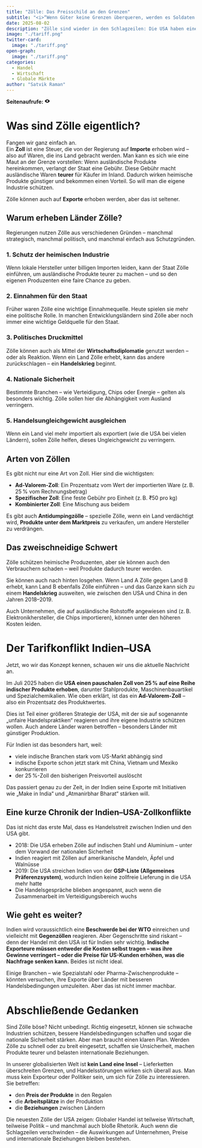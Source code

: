 ```yaml
---
title: "Zölle: Das Preisschild an den Grenzen"
subtitle: "<i>“Wenn Güter keine Grenzen überqueren, werden es Soldaten tun.“ — Frédéric Bastiat</i>"
date: 2025-08-02
description: "Zölle sind wieder in den Schlagzeilen: Die USA haben einen pauschalen Zoll von 25 % auf mehrere indische Produkte erhoben. Aber was genau sind Zölle – und warum erheben Länder sie überhaupt?"
image: "./tariff.png"
twitter-card:
  image: "./tariff.png"
open-graph:
  image: "./tariff.png"
categories:
  - Handel
  - Wirtschaft
  - Globale Märkte
author: "Satvik Raman"
---
```


<p><b>Seitenaufrufe:</b> <svg xmlns="http://www.w3.org/2000/svg" width="1em" height="1em" viewBox="0 0 256 256"><path fill="currentColor" d="M247.31 124.76c-.35-.79-8.82-19.58-27.65-38.41C194.57 61.26 162.88 48 128 48S61.43 61.26 36.34 86.35C17.51 105.18 9 124 8.69 124.76a8 8 0 0 0 0 6.5c.35.79 8.82 19.57 27.65 38.4C61.43 194.74 93.12 208 128 208s66.57-13.26 91.66-38.34c18.83-18.83 27.3-37.61 27.65-38.4a8 8 0 0 0 0-6.5M128 168a40 40 0 1 1 40-40a40 40 0 0 1-40 40"/></svg> <span class="waline-pageview-count"></i><p>

# Was sind Zölle eigentlich?
Fangen wir ganz einfach an.  
Ein **Zoll** ist eine Steuer, die von der Regierung auf **Importe** erhoben wird – also auf Waren, die ins Land gebracht werden. Man kann es sich wie eine Maut an der Grenze vorstellen: Wenn ausländische Produkte hereinkommen, verlangt der Staat eine Gebühr. Diese Gebühr macht ausländische Waren **teurer** für Käufer im Inland. Dadurch wirken heimische Produkte günstiger und bekommen einen Vorteil. So will man die eigene Industrie schützen.

Zölle können auch auf **Exporte** erhoben werden, aber das ist seltener.

## Warum erheben Länder Zölle?
Regierungen nutzen Zölle aus verschiedenen Gründen – manchmal strategisch, manchmal politisch, und manchmal einfach aus Schutzgründen.

### 1. Schutz der heimischen Industrie
Wenn lokale Hersteller unter billigen Importen leiden, kann der Staat Zölle einführen, um ausländische Produkte teurer zu machen – und so den eigenen Produzenten eine faire Chance zu geben.

### 2. Einnahmen für den Staat
Früher waren Zölle eine wichtige Einnahmequelle. Heute spielen sie mehr eine politische Rolle. In manchen Entwicklungsländern sind Zölle aber noch immer eine wichtige Geldquelle für den Staat.

### 3. Politisches Druckmittel
Zölle können auch als Mittel der **Wirtschaftsdiplomatie** genutzt werden – oder als Reaktion. Wenn ein Land Zölle erhebt, kann das andere zurückschlagen – ein **Handelskrieg** beginnt.

### 4. Nationale Sicherheit
Bestimmte Branchen – wie Verteidigung, Chips oder Energie – gelten als besonders wichtig. Zölle sollen hier die Abhängigkeit vom Ausland verringern.

### 5. Handelsungleichgewicht ausgleichen
Wenn ein Land viel mehr importiert als exportiert (wie die USA bei vielen Ländern), sollen Zölle helfen, dieses Ungleichgewicht zu verringern.

## Arten von Zöllen
Es gibt nicht nur eine Art von Zoll. Hier sind die wichtigsten:

* **Ad-Valorem-Zoll**: Ein Prozentsatz vom Wert der importierten Ware (z. B. 25 % vom Rechnungsbetrag)  
* **Spezifischer Zoll**: Eine feste Gebühr pro Einheit (z. B. ₹50 pro kg)  
* **Kombinierter Zoll**: Eine Mischung aus beidem  

Es gibt auch **Antidumpingzölle** – spezielle Zölle, wenn ein Land verdächtigt wird, **Produkte unter dem Marktpreis** zu verkaufen, um andere Hersteller zu verdrängen.

## Das zweischneidige Schwert
Zölle schützen heimische Produzenten, aber sie können auch den Verbrauchern schaden – weil Produkte dadurch teurer werden.

Sie können auch nach hinten losgehen. Wenn Land A Zölle gegen Land B erhebt, kann Land B ebenfalls Zölle einführen – und das Ganze kann sich zu einem **Handelskrieg** ausweiten, wie zwischen den USA und China in den Jahren 2018–2019.

Auch Unternehmen, die auf ausländische Rohstoffe angewiesen sind (z. B. Elektronikhersteller, die Chips importieren), können unter den höheren Kosten leiden.

# Der Tarifkonflikt Indien–USA
Jetzt, wo wir das Konzept kennen, schauen wir uns die aktuelle Nachricht an.

Im Juli 2025 haben die **USA einen pauschalen Zoll von 25 % auf eine Reihe indischer Produkte erhoben**, darunter Stahlprodukte, Maschinenbauartikel und Spezialchemikalien. Wie oben erklärt, ist das ein **Ad-Valorem-Zoll** – also ein Prozentsatz des Produktwertes.

Dies ist Teil einer größeren Strategie der USA, mit der sie auf sogenannte „unfaire Handelspraktiken“ reagieren und ihre eigene Industrie schützen wollen. Auch andere Länder waren betroffen – besonders Länder mit günstiger Produktion.

Für Indien ist das besonders hart, weil:

* viele indische Branchen stark vom US-Markt abhängig sind  
* indische Exporte schon jetzt stark mit China, Vietnam und Mexiko konkurrieren  
* der 25 %-Zoll den bisherigen Preisvorteil auslöscht  

Das passiert genau zu der Zeit, in der Indien seine Exporte mit Initiativen wie „Make in India“ und „Atmanirbhar Bharat“ stärken will.

## Eine kurze Chronik der Indien–USA-Zollkonflikte
Das ist nicht das erste Mal, dass es Handelsstreit zwischen Indien und den USA gibt.

* 2018: Die USA erheben Zölle auf indischen Stahl und Aluminium – unter dem Vorwand der nationalen Sicherheit  
* Indien reagiert mit Zöllen auf amerikanische Mandeln, Äpfel und Walnüsse  
* 2019: Die USA streichen Indien von der **GSP-Liste (Allgemeines Präferenzsystem)**, wodurch Indien keine zollfreie Lieferung in die USA mehr hatte  
* Die Handelsgespräche blieben angespannt, auch wenn die Zusammenarbeit im Verteidigungsbereich wuchs  

## Wie geht es weiter?
Indien wird voraussichtlich eine **Beschwerde bei der WTO** einreichen und vielleicht mit **Gegenzöllen** reagieren. Aber Gegenschritte sind riskant – denn der Handel mit den USA ist für Indien sehr wichtig. **Indische Exporteure müssen entweder die Kosten selbst tragen – was ihre Gewinne verringert – oder die Preise für US-Kunden erhöhen, was die Nachfrage senken kann.** Beides ist nicht ideal.

Einige Branchen – wie Spezialstahl oder Pharma-Zwischenprodukte – könnten versuchen, ihre Exporte über Länder mit besseren Handelsbedingungen umzuleiten. Aber das ist nicht immer machbar.

# Abschließende Gedanken
Sind Zölle böse? Nicht unbedingt. Richtig eingesetzt, können sie schwache Industrien schützen, bessere Handelsbedingungen schaffen und sogar die nationale Sicherheit stärken. Aber man braucht einen klaren Plan. Werden Zölle zu schnell oder zu breit eingesetzt, schaffen sie Unsicherheit, machen Produkte teurer und belasten internationale Beziehungen.

In unserer globalisierten Welt ist **kein Land eine Insel** – Lieferketten überschreiten Grenzen, und Handelsstörungen wirken sich überall aus. Man muss kein Exporteur oder Politiker sein, um sich für Zölle zu interessieren. Sie betreffen:

* den **Preis der Produkte** in den Regalen  
* die **Arbeitsplätze** in der Produktion  
* die **Beziehungen** zwischen Ländern  

Die neuesten Zölle der USA zeigen: Globaler Handel ist teilweise Wirtschaft, teilweise Politik – und manchmal auch bloße Rhetorik. Auch wenn die Schlagzeilen verschwinden – die Auswirkungen auf Unternehmen, Preise und internationale Beziehungen bleiben bestehen.
